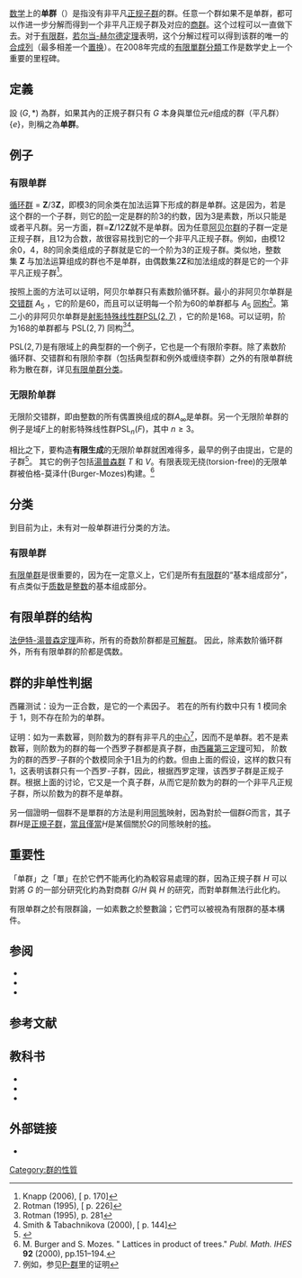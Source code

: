 {{NoteTA
|G1=Math
}}
{{群论}}
[[数学|数学]]上的'''单群'''（{{lang-en|'''Simple group'''}}）是指没有非平凡[[正规子群|正规子群]]的群。任意一个群如果不是单群，都可以作进一步分解而得到一个非平凡正规子群及对应的[[商群|商群]]。这个过程可以一直做下去。对于[[有限群|有限群]]，[[合成列#若尔当-赫尔德定理|若尔当-赫尔德定理]]表明，这个分解过程可以得到该群的唯一的[[合成列|合成列]]（最多相差一个[[置换|置换]]）。在2008年完成的[[有限單群分類|有限單群分類]]工作是数学史上一个重要的里程碑。

== 定義 ==
設 <math>(G, *)</math> 為群，如果其內的正規子群只有 <math>G</math> 本身與單位元<math>e</math>组成的群（平凡群）<math>\{e\}</math>，則稱之為'''单群'''。

== 例子 ==
=== 有限单群 ===
[[循环群|循环群]]{{mvar|G}} = '''Z'''/3'''Z'''，即模3的同余类在加法运算下形成的群是单群。这是因为，若{{mvar|H}}是这个群的一个子群，则它的[[階_(群論)|阶]]一定是群{{mvar|G}}的阶3的约数，因为3是素数，所以{{mvar|H}}只能是{{mvar|G}}或者平凡群。另一方面，群{{mvar|G}}='''Z'''/12'''Z'''就不是单群。因为任意[[阿贝尔群|阿贝尔群]]的子群一定是正规子群，且12为合数，故很容易找到它的一个非平凡正规子群。例如，由模12余0，4，8的同余类组成的子群就是它的一个阶为3的正规子群。类似地，整数集 '''Z''' 与加法运算组成的群也不是单群，由偶数集2'''Z'''和加法组成的群是它的一个非平凡正规子群<ref>Knapp (2006), [{{Google books|plainurl=y|id=KVeXG163BggC|page=170|text=Z is not simple, having the nontrivial subgroup 2Z}} p. 170]</ref>。

按照上面的方法可以证明，阿贝尔单群只有素数阶循环群。最小的非阿贝尔单群是[[交错群|交错群]] <math>A_5</math> ，它的阶是60，而且可以证明每一个阶为60的单群都与 <math>A_5</math> [[群同构|同构]]<ref>Rotman (1995), [{{Google books|plainurl=y|id=lYrsiaHSHKcC|page=226|text=simple groups of order 60 are isomorphic}} p. 226]</ref>。第二小的非阿贝尔单群是[[射影线性群|射影特殊线性群]][[七元域上二阶方阵的特殊射影线性群|<math>\mathrm{PSL}(2,7)</math>]] ，它的阶是168。可以证明，阶为168的单群都与 <math>\mathrm{PSL}(2,7)</math> 同构<ref>Rotman (1995), p. 281</ref><ref>Smith & Tabachnikova (2000), [{{Google books|plainurl=y|id=DD0TW28WjfQC|page=144|text=any two simple groups of order 168 are isomorphic}} p. 144]</ref>。

<math>\mathrm{PSL}(2,7)</math>是有限域上的典型群的一个例子，它也是一个有限阶李群。除了素数阶循环群、交错群和有限阶李群（包括典型群和例外或缠绕李群）之外的有限单群统称为散在群，详见[[有限单群分类|有限单群分类]]。

=== 无限阶单群 ===
无限阶交错群，即由整数的所有偶置换组成的群<math>A_\infty</math>是单群。另一个无限阶单群的例子是域<math>F</math>上的射影特殊线性群<math>\mathrm{PSL}_n(F)</math>，其中 <math>n\geq 3</math>。

相比之下，要构造'''有限生成'''的无限阶单群就困难得多，最早的例子由{{le|格雷厄姆·希格曼|Graham Higman}}提出，它是{{le|希格曼群|Higman group}}的子群<ref>{{Citation |last1 = Higman|first1 = Graham|title = A finitely generated infinite simple group|doi = 10.1112/jlms/s1-26.1.59|mr = 0038348|year = 1951|journal = Journal of the London Mathematical Society. Second Series|issn = 0024-6107|volume = 26|issue = 1|pages = 61–64}}</ref>。 其它的例子包括[[湯普森群|湯普森群]] ''T'' 和 ''V''。有限表现无挠(torsion-free)的无限单群被伯格-莫泽什(Burger-Mozes)构建。<ref>M. Burger and S. Mozes. " Lattices in product of trees." ''Publ. Math. IHES'' '''92''' (2000), pp.151–194.</ref>

== 分类 ==
到目前为止，未有对一般单群进行分类的方法。

=== 有限单群 ===
{{main|有限单群分类}}
[[有限单群|有限单群]]是很重要的，因为在一定意义上，它们是所有[[有限群|有限群]]的“基本组成部分”，有点类似于[[质数|质数]]是[[整数|整数]]的基本组成部分。

== 有限单群的结构 ==
[[法伊特-湯普森定理|法伊特-湯普森定理]]声称，所有的奇数阶群都是[[可解群|可解群]]。 因此，除素数阶循环群外，所有有限单群的阶都是偶数。

== 群的非单性判据 ==
西羅测试：设{{mvar|n}}为一正合数，{{mvar|p}}是它的一个素因子。 若在{{mvar|n}}的所有约数中只有 1 模{{mvar|p}}同余于 1，则不存在阶为{{mvar|n}}的单群。

证明：如{{mvar|n}}为一素数幂，则阶数为{{mvar|n}}的群有非平凡的[[中心_(群论)|中心]]<ref>例如，参见[[P-群|P-群]]里的证明</ref>，因而不是单群。若{{mvar|n}}不是素数幂，则阶数为{{mvar|n}}的群的每一个西罗子群都是真子群，由[[西羅定理|西羅第三定理]]可知， 阶数为{{mvar|n}}的群的西罗{{mvar|p}}-子群的个数模{{mvar|p}}同余于1且为{{mvar|n}}的约数。但由上面的假设，这样的数只有1，这表明该群只有一个西罗{{mvar|p}}-子群，因此，根据西罗定理，该西罗子群是正规子群。根据上面的讨论，它又是一个真子群，从而它是阶数为{{mvar|n}}的群的一个非平凡正规子群，所以阶数为{{mvar|n}}的群不是单群。

另一個證明一個群不是單群的方法是利用[[同態|同態]]映射，因為對於一個群<math>G</math>而言，其子群<math>H</math>是[[正規子群|正規子群]]，[[當且僅當|當且僅當]]<math>H</math>是某個關於<math>G</math>的同態映射的[[核_(代數)|核]]。

== 重要性 ==
「单群」之「單」在於它們不能再化約為較容易處理的群，因為正規子群 <math>H</math> 可以對將 <math>G</math> 的一部分研究化約為對商群 <math>G/H</math> 與 <math>H</math> 的研究，而對单群無法行此化約。

有限单群之於有限群論，一如素數之於整數論；它們可以被視為有限群的基本構件。

== 参阅 ==
* {{le|特征单群|Characteristically simple group}}
* {{le|准单群|Quasisimple group}}
* {{le|有限单群列表|List of finite simple groups}}

== 参考文献 ==
{{Reflist}}

== 教科书 ==
* {{Citation|last1 = Knapp|first1 = Anthony W.|last2 = |first2 = |title = Basic algebra|url = |edition = |volume = |year = 2006|publisher = Springer|isbn = 978-0-8176-3248-9}}
* {{Citation|last1 = Rotman|first1 = Joseph J.|last2 = |first2 = |title = An introduction to the theory of groups|url = |edition = |series = Graduate texts in mathematics|volume = 148|year = 1995|publisher = Springer|isbn = 978-0-387-94285-8}}
* {{Citation|last1 = Smith|first1 = Geoff|last2 = Tabachnikova|first2 = Olga|title = Topics in group theory|url = |edition = 2|series = Springer undergraduate mathematics series|volume = |year = 2000|publisher = Springer|isbn = 978-1-85233-235-8|doi = }}

== 外部链接 ==
* {{Planetmath reference|id = 3569|title = The alternating group A_n is simple}}

{{ModernAlgebra}}

[[Category:群的性質|Category:群的性質]]